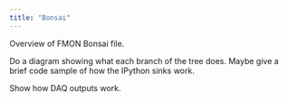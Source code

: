 ```yaml
---
title: "Bonsai"
---
```


Overview of FMON Bonsai file.

Do a diagram showing what each branch of the tree does. Maybe give a brief code sample of how the IPython sinks work. 

Show how DAQ outputs work.
